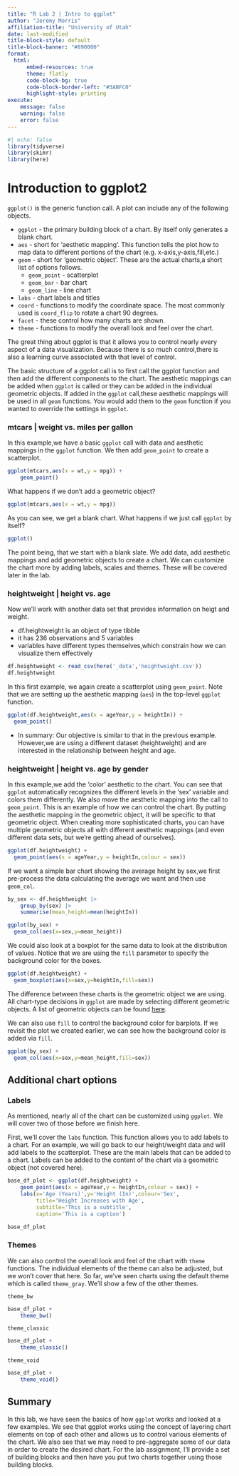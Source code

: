 ```yaml
---
title: "R Lab 2 | Intro to ggplot"
author: "Jeremy Morris"
affiliation-title: "University of Utah"
date: last-modified
title-block-style: default
title-block-banner: "#890000"
format: 
  html:
      embed-resources: true
      theme: flatly
      code-block-bg: true
      code-block-border-left: "#3ABFC0"
      highlight-style: printing
execute:
    message: false
    warning: false
    error: false
---
```


```r
#| echo: false
library(tidyverse)
library(skimr)
library(here)
```

# Introduction to ggplot2

`ggplot()` is the generic function call. A plot can include any of the following objects.

* `ggplot` - the primary building block of a chart. By itself only generates a blank chart.
* `aes` - short for 'aesthetic mapping'. This function tells the plot how to map data to different portions of the chart (e.g. x-axis,y-axis,fill,etc.)
* `geom` - short for 'geometric object'. These are the actual charts,a short list of options follows.
    * `geom_point` - scatterplot
    * `geom_bar` - bar chart
    * `geom_line` - line chart
* `labs` - chart labels and titles
* `coord` - functions to modify the coordinate space. The most commonly used is `coord_flip` to rotate a chart 90 degrees.
* `facet` - these control how many charts are shown. 
* `theme` - functions to modify the overall look and feel over the chart.

The great thing about ggplot is that it allows you to control nearly every aspect of a data visualization. Because there is so much control,there is also a learning curve associated with that level of control.

The basic structure of a ggplot call is to first call the ggplot function and then add the different components to the chart. The aesthetic mappings can be added when `ggplot` is called or they can be added in the individual geometric objects. If added in the `ggplot` call,these aesthetic mappings will be used in all `geom` functions. You would add them to the `geom` function if you wanted to override the settings in `ggplot`.


### mtcars | weight vs. miles per gallon

In this example,we have a basic `ggplot` call with data and aesthetic mappings in the `ggplot` function. We then add `geom_point` to create a scatterplot.
```r
ggplot(mtcars,aes(x = wt,y = mpg)) +
    geom_point()
```

What happens if we don't add a geometric object?
```r
ggplot(mtcars,aes(x = wt,y = mpg)) 
```

As you can see, we get a blank chart. What happens if we just call `ggplot` by itself?
```r
ggplot() 
```

The point being, that we start with a blank slate. We add data, add aesthetic mappings and add geometric objects to create a chart. We can customize the chart more by adding labels, scales and themes. These will be covered later in the lab.

### heightweight | height vs. age  
Now we'll work with another data set that provides information on heigt and weight.

* df.heightweight is an object of type tibble
* it has 236 observations and 5 variables
* variables have different types themselves,which constrain how we can visualize them effectively


```r
df.heightweight <- read_csv(here('_data','heightweight.csv'))
df.heightweight
```

In this first example, we again create a scatterplot using `geom_point`. Note that we are setting up the aesthetic mapping (`aes`) in the top-level `ggplot` function.
```r
ggplot(df.heightweight,aes(x = ageYear,y = heightIn)) + 
  geom_point()
```

* In summary: Our objective is similar to that in the previous example.  However,we are using a different dataset (heightweight) and are interested in the relationship between height and age.

### heightweight | height vs. age by gender
In this example,we add the 'color' aesthetic to the chart. You can see that `ggplot` automatically recognizes the different levels in the 'sex' variable and colors them differently. We also move the aesthetic mapping into the call to `geom_point`. This is an example of how we can control the chart. By putting the aesthetic mapping in the geometric object, it will be specific to that geometric object. When creating more sophisticated charts, you can have multiple geometric objects all with different aesthetic mappings (and even different data sets, but we're getting ahead of ourselves).

```r
ggplot(df.heightweight) +  
  geom_point(aes(x = ageYear,y = heightIn,colour = sex))
```

If we want a simple bar chart showing the average height by sex,we first pre-process the data calculating the average we want and then use `geom_col`.

```r
by_sex <- df.heightweight |> 
	group_by(sex) |> 
	summarise(mean_height=mean(heightIn))

ggplot(by_sex) +
  geom_col(aes(x=sex,y=mean_height))
```

We could also look at a boxplot for the same data to look at the distribution of values. Notice that we are using the `fill` parameter to specify the background color for the boxes.

```r
ggplot(df.heightweight) +                          
  geom_boxplot(aes(x=sex,y=heightIn,fill=sex)) 
```

:::{.callout-note}
The difference between these charts is the geometric object we are using. All chart-type decisions in `ggplot` are made by selecting different geometric objects. A list of geometric objects can be found [here](https://ggplot2.tidyverse.org/reference/#geoms).
:::

We can also use `fill` to control the background color for barplots. If we revisit the plot we created earlier, we can see how the background color is added via `fill`.

```r
ggplot(by_sex) +
  geom_col(aes(x=sex,y=mean_height,fill=sex))
```

## Additional chart options

### Labels

As mentioned, nearly all of the chart can be customized using `ggplot`. We will cover two of those before we finish here.

First, we'll cover the `labs` function. This function allows you to add labels to a chart. For an example, we will go back to our height/weight data and will add labels to the scatterplot. These are the main labels that can be added to a chart. Labels can be added to the content of the chart via a geometric object (not covered here).

```r
base_df_plot <- ggplot(df.heightweight) +  
	geom_point(aes(x = ageYear,y = heightIn,colour = sex)) +
	labs(x='Age (Years)',y='Height (In)',colour='Sex',
		 title='Height Increases with Age',
		 subtitle='This is a subtitle',
		 caption='This is a caption')

base_df_plot
```

### Themes

We can also control the overall look and feel of the chart with `theme` functions. The individual elements of the theme can also be adjusted, but we won't cover that here. So far, we've seen charts using the default theme which is called `theme_gray`. We'll show a few of the other themes.

`theme_bw`

```r
base_df_plot +
	theme_bw()
```

`theme_classic`

```r
base_df_plot +
	theme_classic()
```

`theme_void`

```r
base_df_plot +
	theme_void()
```


## Summary

In this lab, we have seen the basics of how `ggplot` works and looked at a few examples. We see that ggplot works using the concept of layering chart elements on top of each other and allows us to control various elements of the chart. We also see that we may need to pre-aggregate some of our data in order to create the desired chart. For the lab assignment, I'll provide a set of building blocks and then have you put two charts together using those building blocks.
